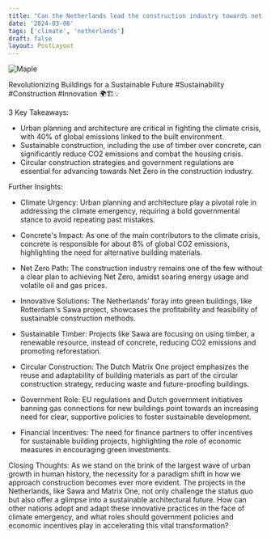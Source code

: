 ```yaml
---
title: "Can the Netherlands lead the construction industry towards net zero?  | FT Climate Capital"
date: '2024-03-06'
tags: ['climate', 'netherlands']
draft: false
layout: PostLayout
---
```


<div className="flex justify-center">
<div className="my-1 w-full px-2 xl:my-1 xl:w-1/2 xl:px-2">
    <img src="https://img.youtube.com/vi/VttndyQZsVA/0.jpg" alt="Maple" className="mx-auto h-58 w-auto" />
</div>
</div>

Revolutionizing Buildings for a Sustainable Future #Sustainability #Construction #Innovation 🌍🏗️💡

3 Key Takeaways:
- Urban planning and architecture are critical in fighting the climate crisis, with 40% of global emissions linked to the built environment.
- Sustainable construction, including the use of timber over concrete, can significantly reduce CO2 emissions and combat the housing crisis.
- Circular construction strategies and government regulations are essential for advancing towards Net Zero in the construction industry.

Further Insights:

- Climate Urgency: Urban planning and architecture play a pivotal role in addressing the climate emergency, requiring a bold governmental stance to avoid repeating past mistakes.

- Concrete's Impact: As one of the main contributors to the climate crisis, concrete is responsible for about 8% of global CO2 emissions, highlighting the need for alternative building materials.

- Net Zero Path: The construction industry remains one of the few without a clear plan to achieving Net Zero, amidst soaring energy usage and volatile oil and gas prices.

- Innovative Solutions: The Netherlands' foray into green buildings, like Rotterdam's Sawa project, showcases the profitability and feasibility of sustainable construction methods.

- Sustainable Timber: Projects like Sawa are focusing on using timber, a renewable resource, instead of concrete, reducing CO2 emissions and promoting reforestation.

- Circular Construction: The Dutch Matrix One project emphasizes the reuse and adaptability of building materials as part of the circular construction strategy, reducing waste and future-proofing buildings.

- Government Role: EU regulations and Dutch government initiatives banning gas connections for new buildings point towards an increasing need for clear, supportive policies to foster sustainable development.

- Financial Incentives: The need for finance partners to offer incentives for sustainable building projects, highlighting the role of economic measures in encouraging green investments.

Closing Thoughts:
As we stand on the brink of the largest wave of urban growth in human history, the necessity for a paradigm shift in how we approach construction becomes ever more evident. The projects in the Netherlands, like Sawa and Matrix One, not only challenge the status quo but also offer a glimpse into a sustainable architectural future. How can other nations adopt and adapt these innovative practices in the face of climate emergency, and what roles should government policies and economic incentives play in accelerating this vital transformation?
